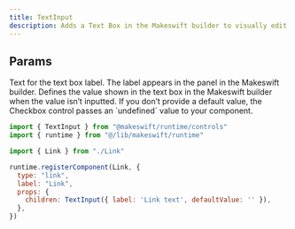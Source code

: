 ```yaml
---
title: TextInput
description: Adds a Text Box in the Makeswift builder to visually edit a `string` prop. 
---
```



## Params

<ParamField query="label" type="string" default="Text">
  Text for the text box label. The label appears in the panel in the Makeswift builder.
</ParamField>

<ParamField query="defaultValue" type="string" default="undefined">
  Defines the value shown in the text box in the Makeswift builder when the
  value isn’t inputted. If you don’t provide a default value, the Checkbox control
  passes an `undefined` value to your component.
</ParamField>



<RequestExample>

```jsx /components/Link/Link.makeswift.js
import { TextInput } from "@makeswift/runtime/controls"
import { runtime } from "@/lib/makeswift/runtime"

import { Link } from "./Link"

runtime.registerComponent(Link, {
  type: "link",
  label: "Link",
  props: {
    children: TextInput({ label: 'Link text', defaultValue: '' }),
  },
})
```

</RequestExample>